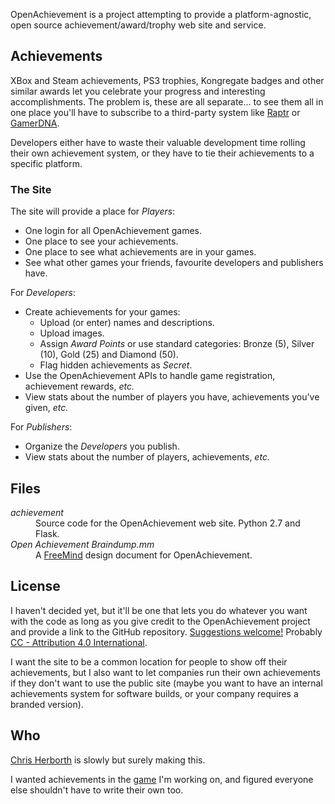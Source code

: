 OpenAchievement is a project attempting to provide a platform-agnostic, open
source achievement/award/trophy web site and service.

== Achievements ==

XBox and Steam achievements, PS3 trophies, Kongregate badges and other similar
awards let you celebrate your progress and interesting accomplishments. The
problem is, these are all separate... to see them all in one place you'll have
to subscribe to a third-party system like [[http://www.raptr.com/|Raptr]] or
[[http://www.gamerdna.com/|GamerDNA]].

Developers either have to waste their valuable development time rolling their
own achievement system, or they have to tie their achievements to a specific
platform.

=== The Site ===

The site will provide a place for ''Players'':

* One login for all OpenAchievement games.
* One place to see your achievements.
* One place to see what achievements are in your games.
* See what other games your friends, favourite developers and publishers have.

For ''Developers'':

* Create achievements for your games:
** Upload (or enter) names and descriptions.
** Upload images.
** Assign ''Award Points'' or use standard categories: Bronze (5), Silver (10), Gold (25) and Diamond (50).
** Flag hidden achievements as ''Secret''.
* Use the OpenAchievement APIs to handle game registration, achievement rewards, ''etc.''
* View stats about the number of players you have, achievements you've given, ''etc.''

For ''Publishers'':

* Organize the ''Developers'' you publish.
* View stats about the number of players, achievements, ''etc.''

== Files ==

; ''achievement''
: Source code for the OpenAchievement web site. Python 2.7 and Flask.
; ''Open Achievement Braindump.mm''
: A [[http://freemind.sourceforge.net/wiki/index.php/Main_Page|FreeMind]] design document for OpenAchievement.

== License ==

I haven't decided yet, but it'll be one that lets you do whatever you want with
the code as long as you give credit to the OpenAchievement project and provide a
link to the GitHub repository. [[mailto:chrish@pobox.com|Suggestions welcome!]]
Probably [[http://creativecommons.org/licenses/by/4.0/|CC - Attribution 4.0 International]].

I want the site to be a common location for people to show off their achievements,
but I also want to let companies run their own achievements if they don't want to
use the public site (maybe you want to have an internal achievements system for
software builds, or your company requires a branded version).

== Who ==

[[mailto:chrish@pobox.com|Chris Herborth]] is slowly but surely making this.

I wanted achievements in the [[https://twitter.com/marooned_game|game]] I'm
working on, and figured everyone else shouldn't have to write their own too.
